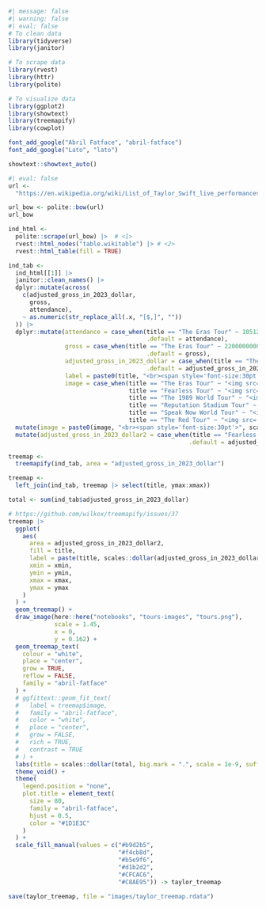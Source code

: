 ```r
#| message: false
#| warning: false
#| eval: false
# To clean data
library(tidyverse)
library(janitor)

# To scrape data
library(rvest)
library(httr)
library(polite)

# To visualize data
library(ggplot2)
library(showtext)
library(treemapify)
library(cowplot)

font_add_google("Abril Fatface", "abril-fatface")
font_add_google("Lato", "lato")

showtext::showtext_auto()
```


```r
#| eval: false
url <-
  "https://en.wikipedia.org/wiki/List_of_Taylor_Swift_live_performances"

url_bow <- polite::bow(url)
url_bow

ind_html <-
  polite::scrape(url_bow) |>  # <1>
  rvest::html_nodes("table.wikitable") |> # <2>
  rvest::html_table(fill = TRUE) 

ind_tab <- 
  ind_html[[1]] |> 
  janitor::clean_names() |> 
  dplyr::mutate(across(
    c(adjusted_gross_in_2023_dollar,
      gross,
      attendance),
    ~ as.numeric(str_replace_all(.x, "[$,]", ""))
  )) |> 
  dplyr::mutate(attendance = case_when(title == "The Eras Tour" ~ 10512000,
                                       .default = attendance),
                gross = case_when(title == "The Eras Tour" ~ 2200000000,
                                       .default = gross),
                adjusted_gross_in_2023_dollar = case_when(title == "The Eras Tour" ~ 2200000000,
                                       .default = adjusted_gross_in_2023_dollar),
                label = paste0(title, "<br><span style='font-size:30pt'>", scales::dollar(adjusted_gross_in_2023_dollar), "</span>"),
                image = case_when(title == "The Eras Tour" ~ "<img src='notebooks/logo-images/eras.png'>",
                                  title == "Fearless Tour" ~ "<img src='notebooks/logo-images/fearless.png' style='width:30%'>",
                                  title == "The 1989 World Tour" ~ "<img src='notebooks/logo-images/1989.png'>",
                                  title == "Reputation Stadium Tour" ~ "<img src='notebooks/logo-images/reputation.png'>",
                                  title == "Speak Now World Tour" ~ "<img src='notebooks/logo-images/speak_now.jpg'>",
                                  title == "The Red Tour" ~ "<img src='notebooks/logo-images/red.jpg'>")) %>%
  mutate(image = paste0(image, "<br><span style='font-size:30pt'>", scales::dollar(adjusted_gross_in_2023_dollar), "</span>")) %>% 
  mutate(adjusted_gross_in_2023_dollar2 = case_when(title == "Fearless Tour" ~ adjusted_gross_in_2023_dollar * 1.5,
                                                   .default = adjusted_gross_in_2023_dollar))

treemap <-
  treemapify(ind_tab, area = "adjusted_gross_in_2023_dollar")

treemap <-
  left_join(ind_tab, treemap |> select(title, ymax:xmax))

total <- sum(ind_tab$adjusted_gross_in_2023_dollar)

# https://github.com/wilkox/treemapify/issues/37
treemap |>
  ggplot(
    aes(
      area = adjusted_gross_in_2023_dollar2,
      fill = title,
      label = paste(title, scales::dollar(adjusted_gross_in_2023_dollar, scale = 1e-9, suffix = "B"), sep = "\n"),
      xmin = xmin,
      ymin = ymin,
      xmax = xmax,
      ymax = ymax
    )
  ) +
  geom_treemap() +
  draw_image(here::here("notebooks", "tours-images", "tours.png"),
             scale = 1.45,
             x = 0,
             y = 0.162) +
  geom_treemap_text(
    colour = "white",
    place = "center",
    grow = TRUE,
    reflow = FALSE,
    family = "abril-fatface"
  ) +
  # ggfittext::geom_fit_text(
  #   label = treemap$image,
  #   family = "abril-fatface",
  #   color = "white",
  #   place = "center",
  #   grow = FALSE,
  #   rich = TRUE,
  #   contrast = TRUE
  # ) +
  labs(title = scales::dollar(total, big.mark = ".", scale = 1e-9, suffix = "B"), sep = "\n") +
  theme_void() +
  theme(
    legend.position = "none",
    plot.title = element_text(
      size = 80,
      family = "abril-fatface",
      hjust = 0.5,
      color = "#1D1E3C"
    )
  ) +
  scale_fill_manual(values = c("#b9d2b5",
                               "#f4cb8d",
                               "#b5e9f6",
                               "#d1b2d2",
                               "#CFCAC6",
                               "#C8AE95")) -> taylor_treemap

save(taylor_treemap, file = "images/taylor_treemap.rdata")
```
